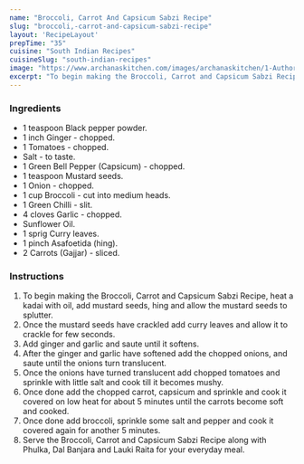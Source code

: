 ---
name: "Broccoli, Carrot And Capsicum Sabzi Recipe"
slug: "broccoli,-carrot-and-capsicum-sabzi-recipe"
layout: 'RecipeLayout'
prepTime: "35"
cuisine: "South Indian Recipes"
cuisineSlug: "south-indian-recipes"
image: "https://www.archanaskitchen.com/images/archanaskitchen/1-Author/sibyl_sunitha/Broccoli_Carrot_and_Capsicum_Subzi_Recipe.jpg"
excerpt: "To begin making the Broccoli, Carrot and Capsicum Sabzi Recipe, heat a kadai with oil, add mustard seeds, hing and allow the mustard seeds to splutter"
---

### Ingredients

- 1 teaspoon Black pepper powder.
- 1 inch Ginger - chopped.
- 1 Tomatoes - chopped.
- Salt - to taste.
- 1 Green Bell Pepper (Capsicum) - chopped.
- 1 teaspoon Mustard seeds.
- 1 Onion - chopped.
- 1 cup Broccoli - cut into medium heads.
- 1 Green Chilli - slit.
- 4 cloves Garlic - chopped.
- Sunflower Oil.
- 1 sprig Curry leaves.
- 1 pinch Asafoetida (hing).
- 2 Carrots (Gajjar) - sliced.

### Instructions

1. To begin making the Broccoli, Carrot and Capsicum Sabzi Recipe, heat a kadai with oil, add mustard seeds, hing and allow the mustard seeds to splutter.
1. Once the mustard seeds have crackled add curry leaves and allow it to crackle for few seconds.
1. Add ginger and garlic and saute until it softens.
1. After the ginger and garlic have softened add the chopped onions, and saute until the onions turn translucent.
1. Once the onions have turned translucent add chopped tomatoes and sprinkle with little salt and cook till it becomes mushy.
1. Once done add the chopped carrot, capsicum and sprinkle and cook it covered on low heat for about 5 minutes until the carrots become soft and cooked.
1. Once done add broccoli, sprinkle some salt and pepper and cook it covered again for another 5 minutes.
1. Serve the Broccoli, Carrot and Capsicum Sabzi Recipe along with Phulka, Dal Banjara and Lauki Raita for your everyday meal.
